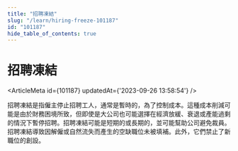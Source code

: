 ```yaml
---
title: "招聘凍結"
slug: "/learn/hiring-freeze-101187"
id: "101187"
hide_table_of_contents: true
---
```



# 招聘凍結

<ArticleMeta id={101187} updatedAt={'2023-09-26 13:58:54'} />
<div className='border-solid border-b border-t-0 my-4 border-[var(--ifm-color-gray-300)]' />

招聘凍結是指僱主停止招聘工人，通常是暫時的，為了控制成本。這種成本削減可能是由於財務困境所致，但即使是大公司也可能選擇在經濟放緩、衰退或產能過剩的情況下暫停招聘。招聘凍結可能是短期的或長期的，並可能幫助公司避免裁員。招聘凍結導致因解僱或自然流失而產生的空缺職位未被填補。此外，它們禁止了新職位的創設。
